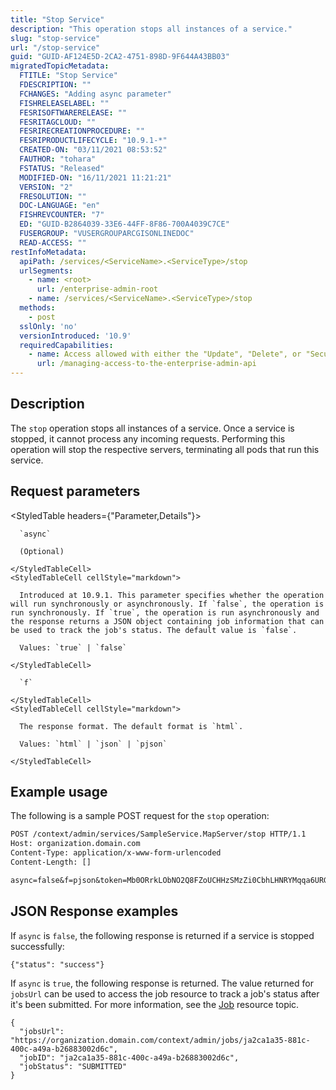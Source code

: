 ```yaml
---
title: "Stop Service"
description: "This operation stops all instances of a service."
slug: "stop-service"
url: "/stop-service"
guid: "GUID-AF124E5D-2CA2-4751-898D-9F644A43BB03"
migratedTopicMetadata:
  FTITLE: "Stop Service"
  FDESCRIPTION: ""
  FCHANGES: "Adding async parameter"
  FISHRELEASELABEL: ""
  FESRISOFTWARERELEASE: ""
  FESRITAGCLOUD: ""
  FESRIRECREATIONPROCEDURE: ""
  FESRIPRODUCTLIFECYCLE: "10.9.1-*"
  CREATED-ON: "03/11/2021 08:53:52"
  FAUTHOR: "tohara"
  FSTATUS: "Released"
  MODIFIED-ON: "16/11/2021 11:21:21"
  VERSION: "2"
  FRESOLUTION: ""
  DOC-LANGUAGE: "en"
  FISHREVCOUNTER: "7"
  ED: "GUID-B2864039-33E6-44FF-8F86-700A4039C7CE"
  FUSERGROUP: "VUSERGROUPARCGISONLINEDOC"
  READ-ACCESS: ""
restInfoMetadata:
  apiPath: /services/<ServiceName>.<ServiceType>/stop
  urlSegments:
    - name: <root>
      url: /enterprise-admin-root
    - name: /services/<ServiceName>.<ServiceType>/stop
  methods:
    - post
  sslOnly: 'no'
  versionIntroduced: '10.9'
  requiredCapabilities:
    - name: Access allowed with either the "Update", "Delete", or "Security and infrastructure" privileges, or the Publisher role
      url: /managing-access-to-the-enterprise-admin-api
---
```


## Description

The `stop` operation stops all instances of a service. Once a service is stopped, it cannot process any incoming requests. Performing this operation will stop the respective servers, terminating all pods that run this service.


## Request parameters

<StyledTable headers={"Parameter,Details"}>
  <StyledTableRow>
    <StyledTableCell cellStyle="markdown">

      `async` 

      (Optional)

    </StyledTableCell>
    <StyledTableCell cellStyle="markdown">

      Introduced at 10.9.1. This parameter specifies whether the operation will run synchronously or asynchronously. If `false`, the operation is run synchronously. If `true`, the operation is run asynchronously and the response returns a JSON object containing job information that can be used to track the job's status. The default value is `false`.

      Values: `true` | `false`

    </StyledTableCell>
  </StyledTableRow>
  <StyledTableRow>
    <StyledTableCell cellStyle="markdown">

      `f` 

    </StyledTableCell>
    <StyledTableCell cellStyle="markdown">

      The response format. The default format is `html`.

      Values: `html` | `json` | `pjson`

    </StyledTableCell>
  </StyledTableRow>
</StyledTable>


## Example usage

The following is a sample POST request for the `stop` operation:

```markdown
POST /context/admin/services/SampleService.MapServer/stop HTTP/1.1
Host: organization.domain.com
Content-Type: application/x-www-form-urlencoded
Content-Length: []

async=false&f=pjson&token=Mb0ORrkLObNO2Q8FZoUCHHzSMzZi0CbhLHNRYMqqa6URG_ojQJF3rNsJAfRB23MyCrLwSmuaHPUo4AEIrUuoH1-4Ot5xh4565FtlQahXAhK2C7Sy0oydZhBwD8KdFSnVlnLr-e9uI5ovSWZ2lGNn9SwoV2MPMzeAh_5r-q-wgwF8DTT_nhuCXJGkMRy-48jjGS2aN5FI18STHZ8RAuKxGasH90SI3C7njZzlGCUrY5m6BDhCMsdpZA14GwNX8Cis

```

## JSON Response examples

If `async` is `false`, the following response is returned if a service is stopped successfully:

```other
{"status": "success"}
```

If `async` is `true`, the following response is returned. The value returned for `jobsUrl` can be used to access the job resource to track a job's status after it's been submitted. For more information, see the [Job](/job) resource topic.

```other
{
  "jobsUrl": "https://organization.domain.com/context/admin/jobs/ja2ca1a35-881c-400c-a49a-b26883002d6c",
  "jobID": "ja2ca1a35-881c-400c-a49a-b26883002d6c",
  "jobStatus": "SUBMITTED"
}
```
